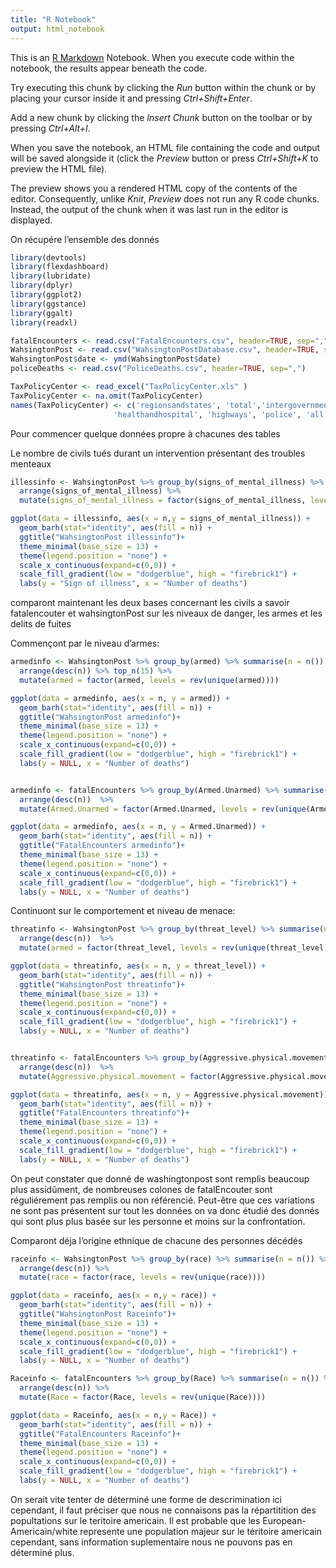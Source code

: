 ```yaml
---
title: "R Notebook"
output: html_notebook
---
```


This is an [R Markdown](http://rmarkdown.rstudio.com) Notebook. When you execute code within the notebook, the results appear beneath the code. 

Try executing this chunk by clicking the *Run* button within the chunk or by placing your cursor inside it and pressing *Ctrl+Shift+Enter*. 


Add a new chunk by clicking the *Insert Chunk* button on the toolbar or by pressing *Ctrl+Alt+I*.

When you save the notebook, an HTML file containing the code and output will be saved alongside it (click the *Preview* button or press *Ctrl+Shift+K* to preview the HTML file).

The preview shows you a rendered HTML copy of the contents of the editor. Consequently, unlike *Knit*, *Preview* does not run any R code chunks. Instead, the output of the chunk when it was last run in the editor is displayed.


On récupére l'ensemble des donnés 
```r
library(devtools)
library(flexdashboard)
library(lubridate)
library(dplyr)
library(ggplot2)
library(ggstance)
library(ggalt)
library(readxl)

fatalEncounters <- read.csv("FatalEncounters.csv", header=TRUE, sep=",")
WahsingtonPost <- read.csv("WahsingtonPostDatabase.csv", header=TRUE, sep=",")
WahsingtonPost$date <- ymd(WahsingtonPost$date)
policeDeaths <- read.csv("PoliceDeaths.csv", header=TRUE, sep=",")

TaxPolicyCenter <- read_excel("TaxPolicyCenter.xls" )
TaxPolicyCenter <- na.omit(TaxPolicyCenter)
names(TaxPolicyCenter) <- c('regionsandstates', 'total','intergovernmental','total2', 'Elementaryandsecondaryeducation', 'Highereducation', 'Publicwelfare', 
                       'healthandhospital', 'highways', 'police', 'all other', 'ExhibitpersonalIncome[1](millions)')
```



Pour commencer quelque données propre à chacunes des tables 

Le nombre de civils tués durant un intervention présentant des troubles menteaux
```r
illessinfo <- WahsingtonPost %>% group_by(signs_of_mental_illness) %>% summarise(n = n()) %>% 
  arrange(signs_of_mental_illness) %>% 
  mutate(signs_of_mental_illness = factor(signs_of_mental_illness, levels = rev(unique(signs_of_mental_illness))))

ggplot(data = illessinfo, aes(x = n,y = signs_of_mental_illness)) + 
  geom_barh(stat="identity", aes(fill = n)) +
  ggtitle("WahsingtonPost illessinfo")+
  theme_minimal(base_size = 13) +
  theme(legend.position = "none") +
  scale_x_continuous(expand=c(0,0)) +
  scale_fill_gradient(low = "dodgerblue", high = "firebrick1") +
  labs(y = "Sign of illness", x = "Number of deaths")
```

comparont maintenant les deux bases concernant les civils a savoir fatalencouter et wahsingtonPost sur les niveaux de danger, les armes et les delits de fuites 

Commençont par le niveau d'armes:

```r
armedinfo <- WahsingtonPost %>% group_by(armed) %>% summarise(n = n()) %>% 
  arrange(desc(n)) %>% top_n(15) %>% 
  mutate(armed = factor(armed, levels = rev(unique(armed))))

ggplot(data = armedinfo, aes(x = n, y = armed)) + 
  geom_barh(stat="identity", aes(fill = n)) +
  ggtitle("WahsingtonPost armedinfo")+
  theme_minimal(base_size = 13) +
  theme(legend.position = "none") +
  scale_x_continuous(expand=c(0,0)) +
  scale_fill_gradient(low = "dodgerblue", high = "firebrick1") +
  labs(y = NULL, x = "Number of deaths")


armedinfo <- fatalEncounters %>% group_by(Armed.Unarmed) %>% summarise(n = n()) %>% 
  arrange(desc(n))  %>% 
  mutate(Armed.Unarmed = factor(Armed.Unarmed, levels = rev(unique(Armed.Unarmed))))

ggplot(data = armedinfo, aes(x = n, y = Armed.Unarmed)) + 
  geom_barh(stat="identity", aes(fill = n)) +
  ggtitle("FatalEncounters armedinfo")+
  theme_minimal(base_size = 13) +
  theme(legend.position = "none") +
  scale_x_continuous(expand=c(0,0)) +
  scale_fill_gradient(low = "dodgerblue", high = "firebrick1") +
  labs(y = NULL, x = "Number of deaths")

```
Continuont sur le comportement et niveau de menace:
```r
threatinfo <- WahsingtonPost %>% group_by(threat_level) %>% summarise(n = n()) %>% 
  arrange(desc(n))  %>% 
  mutate(armed = factor(threat_level, levels = rev(unique(threat_level))))

ggplot(data = threatinfo, aes(x = n, y = threat_level)) + 
  geom_barh(stat="identity", aes(fill = n)) +
  ggtitle("WahsingtonPost threatinfo")+
  theme_minimal(base_size = 13) +
  theme(legend.position = "none") +
  scale_x_continuous(expand=c(0,0)) +
  scale_fill_gradient(low = "dodgerblue", high = "firebrick1") +
  labs(y = NULL, x = "Number of deaths")


threatinfo <- fatalEncounters %>% group_by(Aggressive.physical.movement) %>% summarise(n = n()) %>% 
  arrange(desc(n))  %>% 
  mutate(Aggressive.physical.movement = factor(Aggressive.physical.movement, levels = rev(unique(Aggressive.physical.movement))))

ggplot(data = threatinfo, aes(x = n, y = Aggressive.physical.movement)) + 
  geom_barh(stat="identity", aes(fill = n)) +
  ggtitle("FatalEncounters threatinfo")+
  theme_minimal(base_size = 13) +
  theme(legend.position = "none") +
  scale_x_continuous(expand=c(0,0)) +
  scale_fill_gradient(low = "dodgerblue", high = "firebrick1") +
  labs(y = NULL, x = "Number of deaths")
```

On peut constater que donné de washingtonpost sont remplis beaucoup plus assidûment, de nombreuses colones de fatalEncouter sont réguliérement pas remplis ou non référencié. Peut-être que ces variations ne sont pas présentent sur tout les données on va donc étudié des donnés qui sont plus plus basée sur les personne et moins sur la confrontation.


Comparont déja l'origine ethnique de chacune des personnes décédés
```r
raceinfo <- WahsingtonPost %>% group_by(race) %>% summarise(n = n()) %>% 
  arrange(desc(n)) %>%  
  mutate(race = factor(race, levels = rev(unique(race))))

ggplot(data = raceinfo, aes(x = n,y = race)) + 
  geom_barh(stat="identity", aes(fill = n)) +
  ggtitle("WahsingtonPost Raceinfo")+
  theme_minimal(base_size = 13) +
  theme(legend.position = "none") +
  scale_x_continuous(expand=c(0,0)) +
  scale_fill_gradient(low = "dodgerblue", high = "firebrick1") +
  labs(y = NULL, x = "Number of deaths")

Raceinfo <- fatalEncounters %>% group_by(Race) %>% summarise(n = n()) %>% 
  arrange(desc(n)) %>%  
  mutate(Race = factor(Race, levels = rev(unique(Race))))

ggplot(data = Raceinfo, aes(x = n,y = Race)) + 
  geom_barh(stat="identity", aes(fill = n)) +
  ggtitle("FatalEncounters Raceinfo")+
  theme_minimal(base_size = 13) +
  theme(legend.position = "none") +
  scale_x_continuous(expand=c(0,0)) +
  scale_fill_gradient(low = "dodgerblue", high = "firebrick1") +
  labs(y = NULL, x = "Number of deaths")
```

On serait vite tenter de déterminé une forme de descrimination ici cependant, il faut préciser que nous ne connaisons pas la répartitition des popultations sur le teritoire americain. Il est probable que les European-Americain/white represente une population majeur sur le téritoire americain cependant, sans information suplementaire nous ne pouvons pas en déterminé plus. 

```r

```



